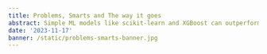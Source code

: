 ---
title: Problems, Smarts and The way it goes
abstract: Simple ML models like scikit-learn and XGBoost can outperform deep learning for tabular data, delivering fast, clear, and practical results—dive in to see why less is often more!
date: '2023-11-17'
banner: /static/problems-smarts-banner.jpg
---
